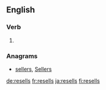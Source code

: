 ==English==

===Verb===
{{head|en|verb form}}

# {{en-third-person singular of|resell}}

===Anagrams===
* [[sellers#English|sellers]], [[Sellers#English|Sellers]]

[[de:resells]]
[[fr:resells]]
[[ja:resells]]
[[fi:resells]]